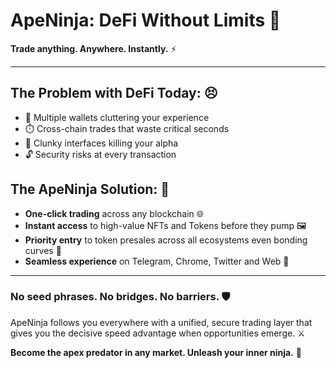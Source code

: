 # ApeNinja: DeFi Without Limits 🚀

**Trade anything. Anywhere. Instantly.** ⚡

---

## The Problem with DeFi Today: 😣
* 🔑 Multiple wallets cluttering your experience
* ⏱️ Cross-chain trades that waste critical seconds
* 🔨 Clunky interfaces killing your alpha
* 🔓 Security risks at every transaction

## The ApeNinja Solution: 💯
* **One-click trading** across any blockchain 🌐
* **Instant access** to high-value NFTs and Tokens before they pump 🖼️
* **Priority entry** to token presales across all ecosystems even bonding curves 💎
* **Seamless experience** on Telegram, Chrome, Twitter and Web 📱

---

### No seed phrases. No bridges. No barriers. 🛡️

ApeNinja follows you everywhere with a unified, secure trading layer that gives you the decisive speed advantage when opportunities emerge. ⚔️

**Become the apex predator in any market. Unleash your inner ninja.** 🥷